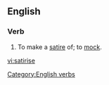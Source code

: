 ==English==
===Verb===
{{en-verb|satiris|ing}}
# To make a [[satire]] of; to [[mock]].

[[Category:English verbs]]

[[vi:satirise]]